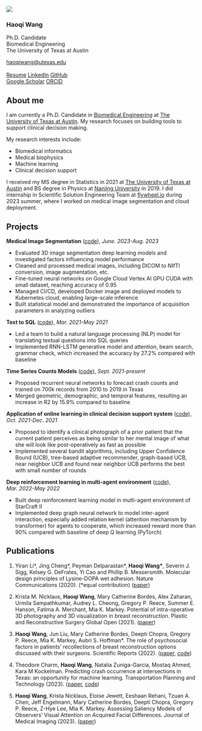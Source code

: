 <!-- photo and links -->
::: {.grid}

::: {.g-col-md-2}
:::

::: {.g-col-12 .g-col-md-3}
![](profile.jpg)
:::

::: {.g-col-md-1}
:::

::: {.g-col-12 .g-col-md-5}
### Haoqi Wang
Ph.D. Candidate <br/>
Biomedical Engineering <br/>
The University of Texas at Austin <br/>

[haoqiwang@utexas.edu](mailto:haoqiwang@utexas.edu) <br/><br/>
[Resume](https://1drv.ms/b/s!ApJXSfTqlD16wFP0NfVNkLFrJ3Ya?e=bbvYJe) [LinkedIn](https://www.linkedin.com/in/haoqi-wang/) [GitHub](https://github.com/haoqiwang97) <br/>
[Google Scholar](https://scholar.google.com/citations?user=QMe99scAAAAJ&hl=en) [ORCID](https://orcid.org/0000-0001-9147-4006)
:::

::: {.g-col-md-1}
:::
:::


<!-- detailed description -->
::: {.column-body}
# About me
I am currently a Ph.D. Candidate in [Biomedical Engineering](https://www.bme.utexas.edu/) at [The University of Texas at Austin](https://www.utexas.edu/)<!---, advised by Professor [Mia Markey](https://www.bme.utexas.edu/people/faculty-directory/markey)-->. My research focuses on building tools to support clinical decision making.

My research interests include:

- Biomedical informatics
- Medical biophysics
- Machine learning
- Clinical decision support

I received my MS degree in Statistics in 2021 at [The University of Texas at Austin](https://www.utexas.edu/) and BS degree in Physics at [Nanjing University](https://www.nju.edu.cn/en/main.psp) in 2019. I did internship in Scientific Solution Engineering Team at [flywheel.io](https://flywheel.io/) during 2023 summer, where I worked on medical image segmentation and cloud deployment. <!---During my undergraduate study, I did research with Professor [Yi Cao](https://biomech.nju.edu.cn/) on single molecule biophysics, including protein-protein interactions, protein unfolding, etc. In summer 2018, I joined Professor [Phillip Messersmith](https://bioinspiredmaterials.berkeley.edu/)'s lab at [University of California, Berkeley](https://www.berkeley.edu/), exploring molecular design principles of lysine-DOPA wet adhesion. -->
:::

::: {.column-body}
# Projects

**Medical Image Segmentation** ([code](https://gitlab.com/flywheel-io/scientific-solutions/gears/ct-seg-monai-swin-unetr/-/tree/GEAR-4503-read-nifti?ref_type=heads)), *June. 2023-Aug. 2023*

- Evaluated 3D image segmentation deep learning models and investigated factors influencing model performance
- Cleaned and processed medical images, including DICOM to NIfTI conversion, image augmentation, etc.
- Fine-tuned neural networks on Google Cloud Vertex AI GPU CUDA with small dataset, reaching accuracy of 0.95
- Managed CI/CD, developed Docker image and deployed models to Kubernetes cloud, enabling large-scale inference
- Built statistical model and demonstrated the importance of acquisition parameters in analyzing outliers

**Text to SQL** ([code](https://github.com/haoqiwang97/PointerSQL_pytorch)), *Mar. 2021-May 2021*

- Led a team to build a natural language processing (NLP) model for translating textual questions into SQL queries
- Implemented RNN-LSTM generative model and attention, beam search, grammar check, which increased the accuracy by 27.2% compared with baseline

**Time Series Counts Models** ([code](https://github.com/haoqiwang97/crash_python)), *Sept. 2021-present*

- Proposed recurrent neural networks to forecast crash counts and trained on 700k records from 2010 to 2019 in Texas 
- Merged geometric, demographic, and temporal features, resulting an increase in R2 by 15.9% compared to baseline 

**Application of online learning in clinical decision support system** ([code](https://github.com/haoqiwang97/online_learning_fp)), *Oct. 2021-Dec. 2021*

- Proposed to identify a clinical photograph of a prior patient that the current patient perceives as being similar to her mental image of what she will look like post-operatively as fast as possible
- Implemented several bandit algorithms, including Upper Confidence Bound (UCB), tree-based adaptive recommender, graph-based UCB, near neighbor UCB and found near neighbor UCB performs the best with small number of rounds

**Deep reinforcement learning in multi-agent environment** ([code](https://github.com/ChangShiRaine/RL_project_DGN)), *Mar. 2022-May 2022*

- Built deep reinforcement learning model in multi-agent environment of StarCraft II
- Implemented deep graph neural network to model inter-agent interaction, especially added relation kernel (attention mechanism by transformer) for agents to cooperate, which increased reward more than 90% compared with baseline of deep Q learning (PyTorch)

:::

::: {.column-body}
# Publications
1. Yiran Li\*, Jing Cheng\*, Peyman Delparastan\*, **Haoqi Wang\***, Severin J. Sigg, Kelsey G. DeFrates, Yi Cao and Phillip B. Messersmith. Molecular design principles of Lysine-DOPA wet adhesion. Nature Communications (2020). (*equal contribution) ([paper](https://doi.org/10.1038/s41467-020-17597-4))

1. Krista M. Nicklaus, **Haoqi Wang**, Mary Catherine Bordes, Alex Zaharan, Urmila Sampathkumar, Audrey L. Cheong, Gregory P. Reece, Summer E. Hanson, Fatima A. Merchant, Mia K. Markey. Potential of intra-operative 3D photography and 3D visualization in breast reconstruction. Plastic and Reconstructive Surgery Global Open (2021). ([paper](https://doi.org/10.1097/GOX.0000000000003845)) 

1. **Haoqi Wang**, Jun Liu, Mary Catherine Bordes, Deepti Chopra, Gregory P. Reece, Mia K. Markey, Aubri S. Hoffman*. The role of psychosocial factors in patients’ recollections of breast reconstruction options discussed with their surgeons. Scientific Reports (2022). ([paper](https://doi.org/10.1038/s41598-022-11478-0), [code](https://github.com/UTBiomedicalInformaticsLab/OptionDiscussed_release))

1. Theodore Charm, **Haoqi Wang**, Natalia Zuniga-Garcia, Mostaq Ahmed, Kara M Kockelman. Predicting crash occurrence at intersections in Texas: an opportunity for machine learning. Transportation Planning and Technology (2023). ([paper](https://doi.org/10.1080/03081060.2023.2177651), [code](https://github.com/haoqiwang97/crash_python))

1. **Haoqi Wang**, Krista Nicklaus, Eloise Jewett, Eeshaan Rehani, Tzuan A. Chen, Jeff Engelmann, Mary Catherine Bordes, Deepti Chopra, Gregory P. Reece, Z-Hye Lee, Mia K. Markey. Assessing Saliency Models of Observers’ Visual Attention on Acquired Facial Differences. Journal of Medical Imaging (2023). ([paper](https://doi.org/10.1117/1.JMI.10.S1.S11908))

:::
